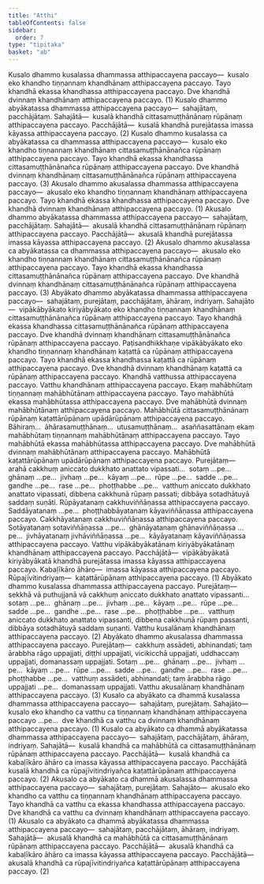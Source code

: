 ```yaml
---
title: "Atthi"
tableOfContents: false
sidebar:
  order: 7
type: "tipitaka"
basket: "ab"
---
```



<DynamicBreadcrumb />

<Division number="299">

<Paragraph number="986">
Kusalo dhammo kusalassa dhammassa atthipaccayena paccayo—  kusalo eko khandho tiṇṇannaṃ khandhānaṃ atthipaccayena paccayo. Tayo khandhā ekassa khandhassa atthipaccayena paccayo. Dve khandhā dvinnaṃ khandhānaṃ atthipaccayena paccayo. (1)
</Paragraph>

<Paragraph number="987">
Kusalo dhammo abyākatassa dhammassa atthipaccayena paccayo—  sahajātaṃ, pacchājātaṃ. <Emphasis>Sahajātā</Emphasis>—  kusalā khandhā cittasamuṭṭhānānaṃ rūpānaṃ atthipaccayena paccayo. <Emphasis>Pacchājātā</Emphasis>—  kusalā khandhā purejātassa imassa kāyassa atthipaccayena paccayo. (2)
</Paragraph>

<Paragraph number="988">
Kusalo dhammo kusalassa ca abyākatassa ca dhammassa atthipaccayena paccayo—  kusalo eko khandho tiṇṇannaṃ khandhānaṃ cittasamuṭṭhānānañca rūpānaṃ atthipaccayena paccayo. Tayo khandhā ekassa khandhassa cittasamuṭṭhānānañca rūpānaṃ atthipaccayena paccayo. Dve khandhā dvinnaṃ khandhānaṃ cittasamuṭṭhānānañca rūpānaṃ atthipaccayena paccayo. (3)
</Paragraph>

<Paragraph number="989">
Akusalo dhammo akusalassa dhammassa atthipaccayena paccayo—  akusalo eko khandho tiṇṇannaṃ khandhānaṃ atthipaccayena paccayo. Tayo khandhā ekassa khandhassa atthipaccayena paccayo. Dve khandhā dvinnaṃ khandhānaṃ atthipaccayena paccayo. (1)
</Paragraph>

<Paragraph number="990">
Akusalo dhammo abyākatassa dhammassa atthipaccayena paccayo—  sahajātaṃ, pacchājātaṃ. <Emphasis>Sahajātā</Emphasis>—  akusalā khandhā cittasamuṭṭhānānaṃ rūpānaṃ atthipaccayena paccayo. <Emphasis>Pacchājātā</Emphasis>—  akusalā khandhā purejātassa imassa kāyassa atthipaccayena paccayo. (2)
</Paragraph>

<Paragraph number="991">
Akusalo dhammo akusalassa ca abyākatassa ca dhammassa atthipaccayena paccayo—  akusalo eko khandho tiṇṇannaṃ khandhānaṃ cittasamuṭṭhānānañca rūpānaṃ atthipaccayena paccayo. Tayo khandhā ekassa khandhassa cittasamuṭṭhānānañca rūpānaṃ atthipaccayena paccayo. Dve khandhā dvinnaṃ khandhānaṃ cittasamuṭṭhānānañca rūpānaṃ atthipaccayena paccayo. (3)
</Paragraph>

<Paragraph number="992">
Abyākato dhammo abyākatassa dhammassa atthipaccayena paccayo—  sahajātaṃ, purejātaṃ, pacchājātaṃ, āhāraṃ, indriyaṃ. <Emphasis>Sahajāto</Emphasis>—  vipākābyākato kiriyābyākato eko khandho tiṇṇannaṃ khandhānaṃ cittasamuṭṭhānānañca rūpānaṃ atthipaccayena paccayo. Tayo khandhā ekassa khandhassa cittasamuṭṭhānānañca rūpānaṃ atthipaccayena paccayo. Dve khandhā dvinnaṃ khandhānaṃ cittasamuṭṭhānānañca rūpānaṃ atthipaccayena paccayo. Paṭisandhikkhaṇe vipākābyākato eko khandho tiṇṇannaṃ khandhānaṃ kaṭattā ca rūpānaṃ atthipaccayena paccayo. Tayo khandhā ekassa khandhassa kaṭattā ca rūpānaṃ atthipaccayena paccayo. Dve khandhā dvinnaṃ khandhānaṃ kaṭattā ca rūpānaṃ atthipaccayena paccayo. Khandhā vatthussa atthipaccayena paccayo. Vatthu khandhānaṃ atthipaccayena paccayo. Ekaṃ mahābhūtaṃ tiṇṇannaṃ mahābhūtānaṃ atthipaccayena paccayo. Tayo mahābhūtā ekassa mahābhūtassa atthipaccayena paccayo. Dve mahābhūtā dvinnaṃ mahābhūtānaṃ atthipaccayena paccayo. Mahābhūtā cittasamuṭṭhānānaṃ rūpānaṃ kaṭattārūpānaṃ upādārūpānaṃ atthipaccayena paccayo. Bāhiraṃ…  āhārasamuṭṭhānaṃ…  utusamuṭṭhānaṃ…  asaññasattānaṃ ekaṃ mahābhūtaṃ tiṇṇannaṃ mahābhūtānaṃ atthipaccayena paccayo. Tayo mahābhūtā ekassa mahābhūtassa atthipaccayena paccayo. Dve mahābhūtā dvinnaṃ mahābhūtānaṃ atthipaccayena paccayo. Mahābhūtā kaṭattārūpānaṃ upādārūpānaṃ atthipaccayena paccayo.
</Paragraph>

<Paragraph number="993">
<Emphasis>Purejātaṃ</Emphasis>—  arahā cakkhuṃ aniccato dukkhato anattato vipassati…  sotaṃ …pe…  ghānaṃ …pe…  jivhaṃ …pe…  kāyaṃ …pe…  rūpe …pe…  sadde …pe…  gandhe …pe…  rase …pe…  phoṭṭhabbe …pe…  vatthuṃ aniccato dukkhato anattato vipassati, dibbena cakkhunā rūpaṃ passati; dibbāya sotadhātuyā saddaṃ suṇāti. Rūpāyatanaṃ cakkhuviññāṇassa atthipaccayena paccayo. Saddāyatanaṃ …pe…  phoṭṭhabbāyatanaṃ kāyaviññāṇassa atthipaccayena paccayo. Cakkhāyatanaṃ cakkhuviññāṇassa atthipaccayena paccayo. Sotāyatanaṃ sotaviññāṇassa …pe…  ghānāyatanaṃ ghānaviññāṇassa …pe…  jivhāyatanaṃ jivhāviññāṇassa …pe…  kāyāyatanaṃ kāyaviññāṇassa atthipaccayena paccayo. Vatthu vipākābyākatānaṃ kiriyābyākatānaṃ khandhānaṃ atthipaccayena paccayo. <Emphasis>Pacchājātā</Emphasis>—  vipākābyākatā kiriyābyākatā khandhā purejātassa imassa kāyassa atthipaccayena paccayo. <Emphasis>Kabaḷīkāro āhāro</Emphasis>—  imassa kāyassa atthipaccayena paccayo. <Emphasis>Rūpajīvitindriyaṃ</Emphasis>—  kaṭattārūpānaṃ atthipaccayena paccayo. (1)
</Paragraph>

<Paragraph number="994">
Abyākato dhammo kusalassa dhammassa atthipaccayena paccayo. <Emphasis>Purejātaṃ</Emphasis>—  sekkhā vā puthujjanā vā cakkhuṃ aniccato dukkhato anattato vipassanti…  sotaṃ …pe…  ghānaṃ …pe…  jivhaṃ …pe…  kāyaṃ …pe…  rūpe …pe…  sadde …pe…  gandhe …pe…  rase …pe…  phoṭṭhabbe …pe…  vatthuṃ aniccato dukkhato anattato vipassanti, dibbena cakkhunā rūpaṃ passanti, dibbāya sotadhātuyā saddaṃ suṇanti. Vatthu kusalānaṃ khandhānaṃ atthipaccayena paccayo. (2)
</Paragraph>

<Paragraph number="995">
Abyākato dhammo akusalassa dhammassa atthipaccayena paccayo. <Emphasis>Purejātaṃ</Emphasis>—  cakkhuṃ assādeti, abhinandati; taṃ ārabbha rāgo uppajjati, diṭṭhi uppajjati, vicikicchā uppajjati, uddhaccaṃ uppajjati, domanassaṃ uppajjati. Sotaṃ …pe…  ghānaṃ …pe…  jivhaṃ …pe…  kāyaṃ …pe…  rūpe …pe…  sadde …pe…  gandhe …pe…  rase …pe…  phoṭṭhabbe …pe…  vatthuṃ assādeti, abhinandati; taṃ ārabbha rāgo uppajjati …pe…  domanassaṃ uppajjati. Vatthu akusalānaṃ khandhānaṃ atthipaccayena paccayo. (3)
</Paragraph>

<Paragraph number="996">
Kusalo ca abyākato ca dhammā kusalassa dhammassa atthipaccayena paccayo—  sahajātaṃ, purejātaṃ. <Emphasis>Sahajāto</Emphasis>—  kusalo eko khandho ca vatthu ca tiṇṇannaṃ khandhānaṃ atthipaccayena paccayo …pe…  dve khandhā ca vatthu ca dvinnaṃ khandhānaṃ atthipaccayena paccayo. (1)
</Paragraph>

<Paragraph number="997">
Kusalo ca abyākato ca dhammā abyākatassa dhammassa atthipaccayena paccayo—  sahajātaṃ, pacchājātaṃ, āhāraṃ, indriyaṃ. <Emphasis>Sahajātā</Emphasis>—  kusalā khandhā ca mahābhūtā ca cittasamuṭṭhānānaṃ rūpānaṃ atthipaccayena paccayo. <Emphasis>Pacchājātā</Emphasis>—  kusalā khandhā ca kabaḷīkāro āhāro ca imassa kāyassa atthipaccayena paccayo. Pacchājātā kusalā khandhā ca rūpajīvitindriyañca kaṭattārūpānaṃ atthipaccayena paccayo. (2)
</Paragraph>

<Paragraph number="998">
Akusalo ca abyākato ca dhammā akusalassa dhammassa atthipaccayena paccayo—  sahajātaṃ, purejātaṃ. <Emphasis>Sahajāto</Emphasis>—  akusalo eko khandho ca vatthu ca tiṇṇannaṃ khandhānaṃ atthipaccayena paccayo. Tayo khandhā ca vatthu ca ekassa khandhassa atthipaccayena paccayo. Dve khandhā ca vatthu ca dvinnaṃ khandhānaṃ atthipaccayena paccayo. (1)
</Paragraph>

<Paragraph number="999">
Akusalo ca abyākato ca dhammā abyākatassa dhammassa atthipaccayena paccayo—  sahajātaṃ, pacchājātaṃ, āhāraṃ, indriyaṃ. <Emphasis>Sahajātā</Emphasis>—  akusalā khandhā ca mahābhūtā ca cittasamuṭṭhānānaṃ rūpānaṃ atthipaccayena paccayo. <Emphasis>Pacchājātā</Emphasis>—  akusalā khandhā ca kabaḷīkāro āhāro ca imassa kāyassa atthipaccayena paccayo. <Emphasis>Pacchājātā</Emphasis>—  akusalā khandhā ca rūpajīvitindriyañca kaṭattārūpānaṃ atthipaccayena paccayo. (2)
</Paragraph>
</Division>